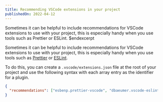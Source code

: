 ```yaml
---
title: Recommending VSCode extensions in your project
publishedOn: 2022-04-12
---
```


Sometimes it can be helpful to include recommendations for VSCode extensions to use with your project, this is especially handy when you use tools such as Prettier or ESLint.
$endexcerpt

Sometimes it can be helpful to include recommendations for VSCode extensions to use with your project, this is especially handy when you use tools such as [Prettier](https://prettier.io) or [ESLint](https://eslint.org/).

To do this, you can create a `.vscode/extensions.json` file at the root of your project and use the following syntax with each array entry as the identifier for a plugin.

```json
{
  "recommendations": ["esbenp.prettier-vscode", "dbaeumer.vscode-eslint"]
}
```
